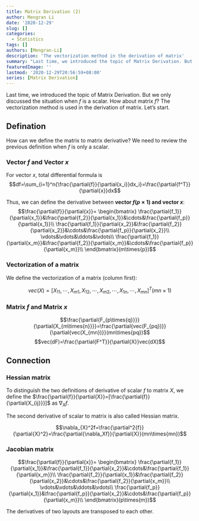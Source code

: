 ```yaml
---
title: Matrix Derivation (2)
author: Mengran Li
date: '2020-12-29'
slug: []
categories:
  - Statistics
tags: []
authors: [Mengran-Li]
description: 'The vectorization method in the derivation of matrix'
summary: "Last time, we introduced the topic of Matrix Derivation. But we only discussed the situation when $f$ is a scalar. How about matrix $f$? The vectorization method is used in the derivation of matrix. Let's start."
featuredImage: ''
lastmod: '2020-12-29T20:56:59+08:00'
series: [Matrix Derivation]
---
```


Last time, we introduced the topic of Matrix Derivation. But we only discussed the situation when $f$ is a scalar. How about matrix $f$? The vectorization method is used in the derivation of matrix. Let's start.

## Defination

How can we define the matrix to matrix derivative? We need to review the previous definition when $f$ is only a scalar.

### Vector $f$ and Vector $x$
For vector $x$, total differential formula is
$$df=\sum_{i=1}^n{\frac{\partial{f}}{\partial{x_i}}dx_i}=\frac{\partial{f^T}}{\partial{x}}dx$$

Thus, we can define the derivative between **vector $f(p\times1)$ and vector $x$**:
$$\frac{\partial{f}}{\partial{x}}=
\begin{bmatrix} 
\frac{\partial{f_1}}{\partial{x_1}}&\frac{\partial{f_2}}{\partial{x_1}}&\cdots&\frac{\partial{f_p}}{\partial{x_1}}\\
\frac{\partial{f_1}}{\partial{x_2}}&\frac{\partial{f_2}}{\partial{x_2}}&\cdots&\frac{\partial{f_p}}{\partial{x_2}}\\
\vdots&\vdots&\ddots&\vdots\\
\frac{\partial{f_1}}{\partial{x_m}}&\frac{\partial{f_2}}{\partial{x_m}}&\cdots&\frac{\partial{f_p}}{\partial{x_m}}\\
\end{bmatrix}(m\times{p})$$


### Vectorization of a matrix

We define the vectorization of a matrix (column first):

$$vec(X)=[X_{11},\cdots,X_{m1},X_{12},\cdots,X_{m2},\cdots,X_{1n},\cdots,X_{mn}]^T(mn\times1)$$

### Matrix $f$ and Matrix $x$

$$\frac{\partial{F_{p\times{q}}}}{\partial{X_{m\times{n}}}}=\frac{\partial{vec(F_{pq})}}{\partial{vec(X_{mn})}}(mn\times{pq})$$
$$vec(dF)=\frac{\partial{F^T}}{\partial{X}}vec(dX)$$

## Connection

### Hessian matrix

To distinguish the two definitions of derivative of scalar $f$ to matrix $X$, we define the $\frac{\partial{f}}{\partial{X}}=[\frac{\partial{f}}{\partial{X_{ij}}}]$ as $\nabla_{X}f$.

The second derivative of scalar to matrix is also called Hessian matrix.

$$\nabla_{X}^2f=\frac{\partial^2{f}}{\partial{X}^2}=\frac{\partial{\nabla_Xf}}{\partial{X}}(mn\times{mn})$$

### Jacobian matrix

$$\frac{\partial{f}}{\partial{x}}=
\begin{bmatrix} 
\frac{\partial{f_1}}{\partial{x_1}}&\frac{\partial{f_1}}{\partial{x_2}}&\cdots&\frac{\partial{f_1}}{\partial{x_m}}\\
\frac{\partial{f_2}}{\partial{x_1}}&\frac{\partial{f_2}}{\partial{x_2}}&\cdots&\frac{\partial{f_2}}{\partial{x_m}}\\
\vdots&\vdots&\ddots&\vdots\\
\frac{\partial{f_p}}{\partial{x_1}}&\frac{\partial{f_p}}{\partial{x_2}}&\cdots&\frac{\partial{f_p}}{\partial{x_m}}\\
\end{bmatrix}(p\times{m})$$

The derivatives of two layouts are transposed to each other.






